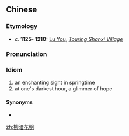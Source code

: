 ==Chinese==
{{zh-forms}}

===Etymology===
* ''c.'' '''1125- 1210:''' [[w:Lu You|Lu You]], ''[[wikisource:Touring Shanxi Village|Touring Shanxi Village]]''

===Pronunciation===
{{zh-pron
|m=liǔ'ànhuāmíng
|cat=id
}}

===Idiom===
{{zh-idiom}}

# an enchanting sight in springtime
# at one's darkest hour, a glimmer of hope

====Synonyms====
* {{zh-l|柳暗花明又一村}}

[[zh:柳暗花明]]